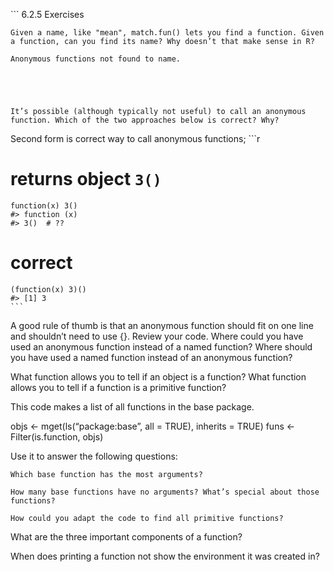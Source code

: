 ```
 6.2.5 Exercises



    Given a name, like "mean", match.fun() lets you find a function. Given a function, can you find its name? Why doesn’t that make sense in R?
    
    Anonymous functions not found to name.
    
    
    
    

    It’s possible (although typically not useful) to call an anonymous function. Which of the two approaches below is correct? Why?

Second form is correct way to call anonymous functions;
```r

# returns object `3()`
    function(x) 3()
    #> function (x) 
    #> 3()  # ??

# correct
    (function(x) 3)()
    #> [1] 3
    ```

A good rule of thumb is that an anonymous function should fit on one line and shouldn’t need to use {}. Review your code. Where could you have used an anonymous function instead of a named function? Where should you have used a named function instead of an anonymous function?

What function allows you to tell if an object is a function? What function allows you to tell if a function is a primitive function?

This code makes a list of all functions in the base package.

objs <- mget(ls("package:base", all = TRUE), inherits = TRUE)
funs <- Filter(is.function, objs)

Use it to answer the following questions:

    Which base function has the most arguments?

    How many base functions have no arguments? What’s special about those functions?

    How could you adapt the code to find all primitive functions?

What are the three important components of a function?

When does printing a function not show the environment it was created in?
